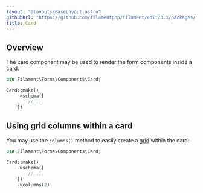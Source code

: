 ```yaml
---
layout: "@layouts/BaseLayout.astro"
githubUrl: "https://github.com/filamentphp/filament/edit/3.x/packages/forms/docs/04-layout/08-card.md"
title: Card
---
```


## Overview

The card component may be used to render the form components inside a card:

```php
use Filament\Forms\Components\Card;

Card::make()
    ->schema([
        // ...
    ])
```

<AutoScreenshot name="forms/layout/card/simple" alt="Card" version="3.x" />

## Using grid columns within a card

You may use the `columns()` method to easily create a [grid](./grid) within the card:

```php
use Filament\Forms\Components\Card;

Card::make()
    ->schema([
        // ...
    ])
    ->columns(2)
```
